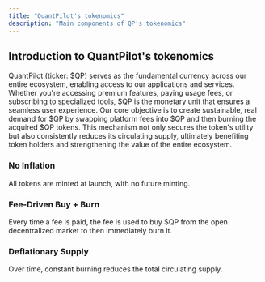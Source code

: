 ```yaml
---
title: "QuantPilot's tokenomics"
description: "Main components of QP's tokenomics"
---
```


## Introduction to QuantPilot's tokenomics

QuantPilot (ticker: $QP) serves as the fundamental currency across our entire ecosystem, enabling access to our applications and services. Whether you're accessing premium features, paying usage fees, or subscribing to specialized tools, $QP is the monetary unit that ensures a seamless user experience. Our core objective is to create sustainable, real demand for $QP by swapping platform fees into $QP and then burning the acquired $QP tokens. This mechanism not only secures the token's utility but also consistently reduces its circulating supply, ultimately benefiting token holders and strengthening the value of the entire ecosystem.

### No Inflation

All tokens are minted at launch, with no future minting.

### Fee-Driven Buy + Burn

Every time a fee is paid, the fee is used to buy $QP from the open decentralized market to then immediately burn it.

### Deflationary Supply

Over time, constant burning reduces the total circulating supply.